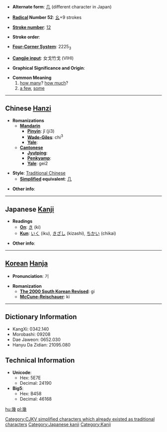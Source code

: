 * '''Alternate form''': [[几]] (different character in Japan)

* '''[[Wiktionary:Chinese radical index| Radical]] Number 52''': [[Wiktionary:Chinese radical index 幺|幺]]+9 strokes

* '''[[Wiktionary:Chinese total strokes index|Stroke number]]''': [[Wiktionary:Chinese total strokes index 12|12]]

* '''Stroke order''': 

* '''[[Wiktionary:Chinese four corner index|Four-Corner System]]''': 2225<sub>3</sub>

* '''[[Wiktionary:Chinese Cangjie index|Cangjie input]]''': 女戈竹戈 (VIHI)

* '''Graphical Significance and Origin''': 

* '''Common Meaning'''
*#[[how many]]? [[how much]]?
*# [[a few]], [[some]]


----

== Chinese [[Hanzi]] ==

* '''Romanizations'''
** '''[[Mandarin]]'''
*** '''[[Pinyin]]''': jǐ (ji3)
*** '''[[Wade-Giles]]''': chi<sup>3</sup>
*** '''[[Yale]]''': 
** '''[[Cantonese]]'''
*** '''[[Jyutping]]''':
*** '''[[Penkyamp]]''': 
*** '''[[Yale]]''': gei2

* '''Style''': [[Traditional Chinese]] 
** '''[[Simplified Chinese|Simplified]] equivalent''': [[几]]

* '''Other info''': 

----

== Japanese [[Kanji]] ==

* '''Readings'''
** '''[[On]]''': [[き]] (ki)
** '''[[Kun]]''': [[いく]] (iku), [[きざし]] (kizashi), [[ちかい]] (chikai)

* '''Other info''':  

----

== [[Korean]] [[Hanja]] ==

* '''Pronunciation''': 기

* '''Romanization'''
** '''[[The 2000 South Korean Revised Romanization|The 2000 South Korean Revised]]''': gi
** '''[[McCune-Reischauer]]''': ki

----

== Dictionary Information ==

* KangXi: 0342.140
* Morobashi: 09208
* Dae Jaweon: 0652.030
* Hanyu Da Zidian: 21095.080

== Technical Information ==

* '''Unicode''':
** Hex: 5E7E
** Decimal: 24190
* '''Big5''':
** Hex: B458
** Decimal: 46168

[[Category:CJKV simplified characters which already existed as traditional characters]]
[[Category:Japanese kanji]]
[[Category:Kanji]]
[[hu:幾]]
[[pl:幾]]